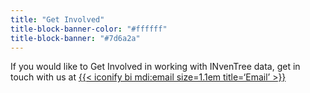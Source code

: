 ```yaml
---
title: "Get Involved"
title-block-banner-color: "#ffffff"
title-block-banner: "#7d6a2a"
---
```


If you would like to Get Involved in working with INvenTree data, get in touch with us at [
{{< iconify bi mdi:email size=1.1em title='Email' >}}](mailto:indiainventree@gmail.com)